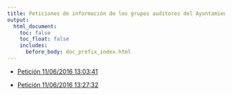 ```yaml
---
title: Peticiones de información de los grupos auditores del Ayuntamiento de Madrid
output:
  html_document:
    toc: false
    toc_float: false
    includes:
      before_body: doc_prefix_index.html
---
```



- [Petición 11/06/2016 13:03:41](peticion-11-06-2016-13-03-41.html)

- [Petición 11/06/2016 13:27:32](peticion-11-06-2016-13-27-32.html)

